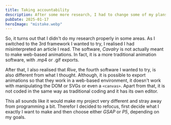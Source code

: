 ```yaml
---
title: Taking accountability
description: After some more research, I had to change some of my plans.
pubDate: 2025-01-17
heroImage: "mistake.webp"
---
```


So, it turns out that I didn't do my research properly in some areas. As I switched to the 3rd framework I wanted to try, I realised I had misinterpreted an article I read. The software, *Cavalry* is not actually meant to make web-based animations. In fact, it is a more traditional animation software, with .mp4 or .gif exports. 

After that, I also realised that *Rive*, the fourth software I wanted to try, is also different from what I thought. Although, it is possible to export animations so that they work in a web-based environment, it doesn't work with manipulating the DOM or SVGs or even a `<canvas>`. Apart from that, it is not coded in the same way as traditional coding and it has its own editor. 

This all sounds like it would make my project very different and stray away from programming a bit. Therefor I decided to refocus, first decide what I exactly I want to make and then choose either *GSAP* or *P5*, depending on my goals.